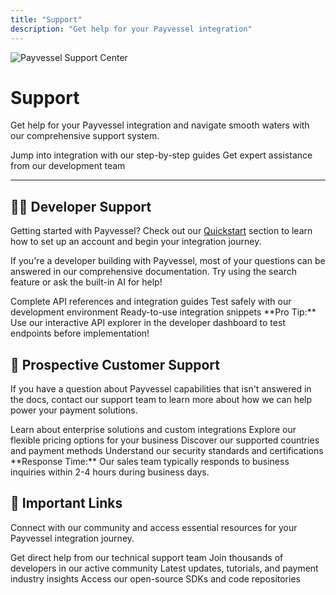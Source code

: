 ```yaml
---
title: "Support"
description: "Get help for your Payvessel integration"
---
```


<img
  src="https://www.payvessel.com/hero-image-three.png"
  alt="Payvessel Support Center"
/>

# Support

Get help for your Payvessel integration and navigate smooth waters with our comprehensive support system.

<CardGroup cols={2}>
  <Card title="🚀 Quick Start" icon="rocket">
    Jump into integration with our step-by-step guides
  </Card>
  <Card title="🔧 Technical Help" icon="wrench">
    Get expert assistance from our development team
  </Card>
</CardGroup>

***

## 👨‍💻 Developer Support

Getting started with Payvessel? Check out our [Quickstart](/quickstart) section to learn how to set up an account and begin your integration journey.

If you're a developer building with Payvessel, most of your questions can be answered in our comprehensive documentation. Try using the search feature or ask the built-in AI for help!

<CardGroup cols={3}>
  <Card title="📖 Documentation" icon="book-open" href="/api-reference/introduction">
    Complete API references and integration guides
  </Card>
  <Card title="🧪 Sandbox Testing" icon="flask" href="/quickstart">
    Test safely with our development environment
  </Card>
  <Card title="💻 Code Examples" icon="code" href="/essentials/code">
    Ready-to-use integration snippets
  </Card>
</CardGroup>

<Tip>
**Pro Tip:** Use our interactive API explorer in the developer dashboard to test endpoints before implementation!
</Tip>

## 🤝 Prospective Customer Support

If you have a question about Payvessel capabilities that isn't answered in the docs, contact our support team to learn more about how we can help power your payment solutions.

<CardGroup cols={2}>
  <Card title="💼 Business Inquiries" icon="briefcase">
    Learn about enterprise solutions and custom integrations
  </Card>
  <Card title="💰 Pricing & Plans" icon="dollar-sign">
    Explore our flexible pricing options for your business
  </Card>
  <Card title="🌍 Global Coverage" icon="globe">
    Discover our supported countries and payment methods
  </Card>
  <Card title="🔒 Security & Compliance" icon="shield-check">
    Understand our security standards and certifications
  </Card>
</CardGroup>

<Info>
**Response Time:** Our sales team typically responds to business inquiries within 2-4 hours during business days.
</Info>

## 🔗 Important Links

Connect with our community and access essential resources for your Payvessel integration journey.

<CardGroup cols={2}>
  <Card title="📧 Contact Support" icon="envelope" href="mailto:support@payvessel.com">
    Get direct help from our technical support team
  </Card>
  <Card title="💬 Slack Community" icon="slack" href="https://join.slack.com/t/payvessel-dev">
    Join thousands of developers in our active community
  </Card>
  <Card title="📝 Developer Blog" icon="newspaper" href="https://blog.payvessel.com">
    Latest updates, tutorials, and payment industry insights
  </Card>
  <Card title="🐙 GitHub" icon="github" href="https://github.com/payvessel">
    Access our open-source SDKs and code repositories
  </Card>
</CardGroup>


<div style={{textAlign: 'center', marginTop: '2rem'}}>



</div>
